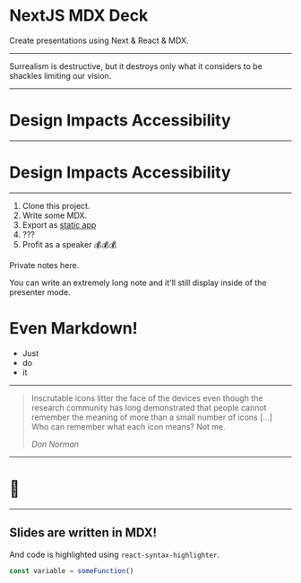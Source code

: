 <SlidePage>
    
<Cover>

# NextJS MDX Deck

Create presentations using Next & React & MDX.

</Cover>

---

<Quote author="Salvador Dali" align="center">
  Surrealism is destructive, but it destroys only what it considers to be
  shackles limiting our vision.
</Quote>

---

<FullImage dark={true} overlay={true} image="assets/background.jpeg">
<Box textAlign="left">

# Design Impacts Accessibility

</Box>
</FullImage>

---

<FullImage image="assets/augustine-wong-li0iC0rjvvg-unsplash-lightest.jpg">
<Box textAlign="left">

# Design Impacts Accessibility

</Box>
</FullImage>

---

1. Clone this project.
1. Write some MDX.
1. Export as [static app](https://nextjs.org/docs/advanced-features/static-html-export)
1. ???
1. Profit as a speaker 💰💰💰

<SpeakerNotes>
    
Private notes here.

You can write an extremely long note and it'll still display inside of the presenter mode.

# Even Markdown!

- Just
- do
- it

</SpeakerNotes>

---

> Inscrutable icons litter the face of the devices even though the research
> community has long demonstrated that people cannot remember the meaning of
> more than a small number of icons […] Who can remember what each icon
> means? Not me.
>
> <cite>Don Norman</cite>

---

# 🤫

---

## Slides are written in MDX!

And code is highlighted using `react-syntax-highlighter`.

```js
const variable = someFunction()
```

</SlidePage>
